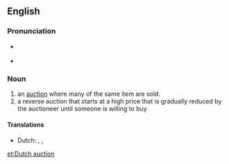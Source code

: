 ==English==
{{wikipedia}}
===Pronunciation===
* {{a|UK}} {{IPA|/ˌdʌtʃ ˈɔːk.ʃən/}} {{X-SAMPA|/%dVtS "O:k.S@n/}}
* {{a|US}} {{IPA|/dətʃ ɑkʃɪn/}} {{X-SAMPA|/d@tS AkSIn/}}

===Noun===
{{en-noun|head=[[Dutch]] [[auction]]}}

# an [[auction]] where many of the same item are sold.
# a reverse auction that starts at a high price that is gradually reduced by the auctioneer until someone is willing to buy

====Translations====
{{trans-top|1}}
{{trans-mid}}
{{trans-bottom}}
{{trans-top|2 a reverse auction}}
* Dutch: {{t+|nl|afslag|m}}, {{t-|nl|afslag bij afmijning|m}}, {{t+|nl|veiling bij afslag|f}}
{{trans-mid}}
{{trans-bottom}}

[[et:Dutch auction]]